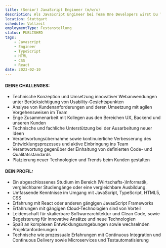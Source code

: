 ```yaml
---
title: (Senior) JavaScript Engineer (m/w/x)
description: Als JavaScript Engineer bei Team One Developers wirst Du Teil eines qualitätsverliebten Entwicklungsteams und unterstützt in spannenden, anspruchsvollen Projekten. Wir arbeiten in unseren JavaScript-Teams ​mit allen gängigen und modernen Technologien, z.B. Reacts.JS, Node.JS, GraphQL und MongoDB.
location: Stuttgart
schedule: Vollzeit
employmentType: Festanstellung
status: PUBLISHED
tags:
    - Javascript
    - Engineer
    - TypeScript
    - HTML
    - CSS
    - React
date: 2023-02-10
---
```


#### DEINE CHALLENGES:

-   Technische Konzeption und Umsetzung innovativer Webanwendungen unter Berücksichtigung von Usability-Gesichtspunkten
-   Analyse von Kundenanforderungen und deren Umsetzung mit agilen Vorgehensweisen im Team
-   Enge Zusammenarbeit mit Kollegen aus den Bereichen UX, Backend und unseren Kunden
-   Technische und fachliche Unterstützung bei der Ausarbeitung neuer Ideen
-   Verantwortungsübernahme sowie kontinuierliche Verbesserung des Entwicklungsprozesses und aktive Einbringung ins Team
-   Verantwortung gegenüber der Einhaltung von definierten Code- und Qualitätsstandards
-   Platzierung neuer Technologien und Trends beim Kunden gestalten

#### DEIN PROFIL:

-   Ein abgeschlossenes Studium im Bereich (Wirtschafts-)Informatik, vergleichbarer Studiengänge oder eine vergleichbare Ausbildung.
-   Umfassende Kenntnisse im Umgang mit JavaScript, TypeScript, HTML5, CSS
-   Erfahrung mit React oder anderen gängigen JavasScript Frameworks
-   Erfahrungen mit gängigen Cloud-Technologien sind von Vorteil
-   Leidenschaft für skalierbare Softwarearchitektur und Clean Code, sowie Begeisterung für innovative Ansätze und neue Technologien
-   Spaß an komplexen Entwicklungsumgebungen sowie wechselnden Projektanforderungen
-   Technische wie prozessuale Erfahrungen mit Continuous Integration und Continuous Delivery sowie Microservices und Testautomatisierung
